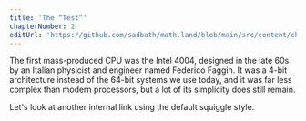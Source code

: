 ```yaml
---
title: 'The “Test”'
chapterNumber: 2
editUrl: 'https://github.com/sadbath/math.land/blob/main/src/content/chapters/test.mdx'
---
```


The first mass-produced CPU was the <Link href="https://en.wikipedia.org/wiki/Intel_4004" type="external">Intel 4004</Link>, designed in the late 60s by an Italian physicist and engineer named <Link href="https://en.wikipedia.org/wiki/Federico_Faggin" type="name">Federico Faggin</Link>. It was a 4-bit architecture instead of the 64-bit systems we use today, and it was far less complex than modern processors, but a lot of its simplicity does still remain.

Let's look at another <Link href="/chapters/multitasking">internal link</Link> using the default squiggle style.
